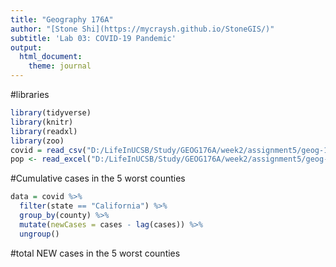 ```yaml
---
title: "Geography 176A"
author: "[Stone Shi](https://mycraysh.github.io/StoneGIS/)"
subtitle: 'Lab 03: COVID-19 Pandemic'
output:
  html_document:
    theme: journal
---
```

#libraries
```r
library(tidyverse)
library(knitr)
library(readxl)
library(zoo)
covid = read_csv("D:/LifeInUCSB/Study/GEOG176A/week2/assignment5/geog-176A-labs/data/covid.csv")
pop <- read_excel("D:/LifeInUCSB/Study/GEOG176A/week2/assignment5/geog-176A-labs/data/PopulationEstimates.xlsx", skip = 2)
```
#Cumulative cases in the 5 worst counties
```r
data = covid %>%
  filter(state == "California") %>%
  group_by(county) %>% 
  mutate(newCases = cases - lag(cases)) %>%
  ungroup()
```
#total NEW cases in the 5 worst counties
